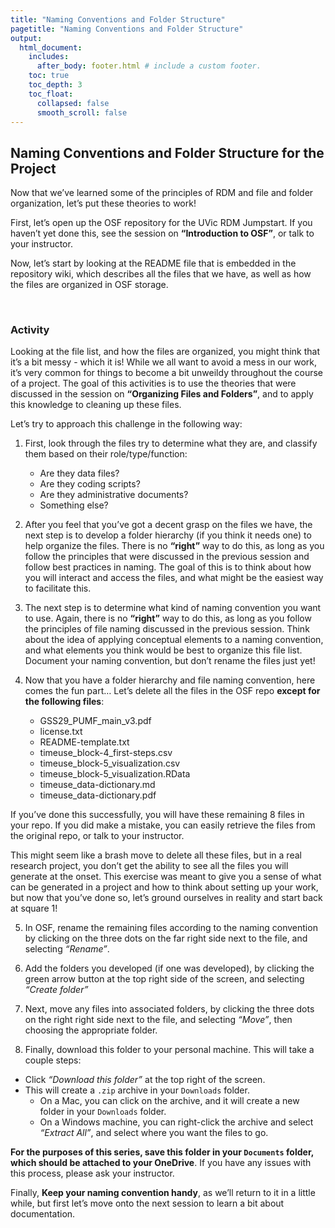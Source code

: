 ```yaml
---
title: "Naming Conventions and Folder Structure"
pagetitle: "Naming Conventions and Folder Structure"
output:
  html_document:
    includes:
      after_body: footer.html # include a custom footer.
    toc: true
    toc_depth: 3
    toc_float:
      collapsed: false
      smooth_scroll: false
---
```


## Naming Conventions and Folder Structure for the Project

Now that we've learned some of the principles of RDM and file and folder organization, let's put these theories to work!

First, let's open up the OSF repository for the UVic RDM Jumpstart.  If you haven't yet done this, see the session on **"Introduction to OSF"**, or talk to your instructor.

Now, let's start by looking at the README file that is embedded in the repository wiki, which describes all the files that we have, as well as how the files are organized in OSF storage.

<object class = "pdf" data = "images/Block2-2_OSF-readme.pdf"></object>

<br>

### Activity

Looking at the file list, and how the files are organized, you might think that it's a bit messy - which it is!  While we all want to avoid a mess in our work, it's very common for things to become a bit unweildy throughout the course of a project.  The goal of this activities is to use the theories that were discussed in the session on **"Organizing Files and Folders"**, and to apply this knowledge to cleaning up these files.

Let's try to approach this challenge in the following way:

1) First, look through the files try to determine what they are, and classify them based on their role/type/function:
    * Are they data files?
    * Are they coding scripts?
    * Are they administrative documents?
    * Something else?
    
2) After you feel that you've got a decent grasp on the files we have, the next step is to develop a folder hierarchy (if you think it needs one) to help organize the files.  There is no **"right"** way to do this, as long as you follow the principles that were discussed in the previous session and follow best practices in naming.  The goal of this is to think about how you will interact and access the files, and what might be the easiest way to facilitate this.


3) The next step is to determine what kind of naming convention you want to use.  Again, there is no **"right"** way to do this, as long as you follow the principles of file naming discussed in the previous session.  Think about the idea of applying conceptual elements to a naming convention, and what elements you think would be best to organize this file list.  Document your naming convention, but don't rename the files just yet!

4) Now that you have a folder hierarchy and file naming convention, here comes the fun part...  Let's delete all the files in the OSF repo **except for the following files**:
<br>
    * GSS29_PUMF_main_v3.pdf
    * license.txt
    * README-template.txt
    * timeuse_block-4_first-steps.csv
    * timeuse_block-5_visualization.csv
    * timeuse_block-5_visualization.RData
    * timeuse_data-dictionary.md
    * timeuse_data-dictionary.pdf
    
    
If you've done this successfully, you will have these remaining 8 files in your repo.  If you did make a mistake, you can easily retrieve the files from the original repo, or talk to your instructor.

This might seem like a brash move to delete all these files, but in a real research project, you don't get the ability to see all the files you will generate at the onset.  This exercise was meant to give you a sense of what can be generated in a project and how to think about setting up your work, but now that you've done so, let's ground ourselves in reality and start back at square 1!

5) In OSF, rename the remaining files according to the naming convention by clicking on the three dots on the far right side next to the file, and selecting *"Rename"*.

6) Add the folders you developed (if one was developed), by clicking the green arrow button at the top right side of the screen, and selecting *"Create folder"*

7) Next, move any files into associated folders, by clicking the three dots on the right right side next to the file, and selecting *"Move"*, then choosing the appropriate folder.

6) Finally, download this folder to your personal machine.  This will take a couple steps:

  * Click *"Download this folder"* at the top right of the screen.  
  * This will create a `.zip` archive in your `Downloads` folder.  
    * On a Mac, you can click on the archive, and it will create a new folder in your `Downloads` folder.
    * On a Windows machine, you can right-click the archive and select *"Extract All"*, and select where you want the files to go.
    
**For the purposes of this series, save this folder in your `Documents` folder, which should be attached to your OneDrive**.  If you have any issues with this process, please ask your instructor.


Finally, **Keep your naming convention handy**, as we'll return to it in a little while, but first let's move onto the next session to learn a bit about documentation.








